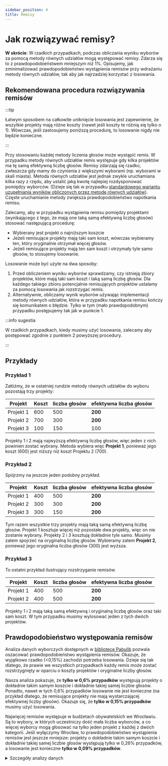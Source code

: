 ```yaml
---
sidebar_position: 4
title: Remisy
---
```



# Jak rozwiązywać remisy?

<div class="summary">
<b>W skrócie</b>:
W rzadkich przypadkach, podczas obliczania wyniku wyborów za pomocą metody równych udziałów mogą występować remisy.
Zdarza się to z prawdopodobieństwem mniejszym niż 1%.
Opisujemy, jak zminimalizować prawdopodobieństwo wystąpienia remisów przy wdrażaniu metody równych udziałów, tak aby jak najrzadziej korzystać z losowania.
</div>

## Rekomendowana procedura rozwiązywania remisów

:::tip

Łatwym sposobem na całkowite uniknięcie losowania jest zapewnienie, że wszytkie projekty mają różne koszty (nawet jeśli koszty te różnią się tylko o <Currency>1</Currency>). 
Wówczas, jeśli zastosujemy poniższą procedurę, to losowanie nigdy nie będzie konieczne.

:::

Przy stosowaniu każdej metody liczenia głosów może wystąpić remis. W przypadku metody równych udziałów remis występuje gdy kilka projektów ma tę samą efektywną liczbę głosów.
Remisy zdarzają się rzadko, zwłaszcza gdy mamy do czynienia z większymi wyborami (np. wyborami w skali miasta).
Metoda równych udziałów jest jednak zwykle uruchamiana kilka razy z rzędu, aby ustalić jaką kwotę najlepiej rozdysponować pomiędzy wyborców. 
(Dzieje się tak w przypadku [standardowego wariantu uzupełniania wyników obliczonych przez metodę równych udziałów](implementation/completion)).
Częste uruchamianie metody zwiększa prawdopodobieństwo napotkania remisu.

Zalecamy, aby w przypadku wystąpienia remisu pomiędzy projektami (wynikającego z tego, że mają one taką samą efektywną liczbę głosów) stosować następującą procedurę:
* Wybierany jest projekt o najniższym koszcie
* Jeżeli remisujące projekty mają taki sam koszt, wówczas wybieramy ten, który oryginalnie otrzymał więcej głosów.
* Jeżeli remisujące projekty mają ten sam koszt i otrzymały tyle samo głosów, to stosujemy losowanie.

Losowanie może być użyte na dwa sposoby:
1. Przed obliczeniem wyniku wyborów sprawdzamy, czy istnieją zbiory projektów, które mają taki sam koszt i taką samą liczbę głosów. 
Dla każdego takiego zbioru potencjalnie remisujących projektów ustalamy za pomocą losowania jak rozstrzygać remis.
2. Alternatywnie, obliczamy wynik wyborów używając implementacji metody równych udziałów, która w przypadku napotkania remisu kończy się komunikatem o błędzie. Tylko w tym (mało prawdopodobnym) przypadku postępujemy tak jak w punkcie 1.

:::info sugestia

W rzadkich przypadkach, kiedy musimy użyć losowania, zalecamy aby postępować zgodnie z punktem 2 powyższej procedury.

:::

## Przykłady

### Przykład 1
Załóżmy, że w ostatniej rundzie metody równych udziałów do wyboru pozostają trzy projekty:

| Projekt | Koszt | liczba głosów | efektywna liczba głosów |
| --- | --- | --- | --- |
| Projekt 1 | <Currency>600</Currency> | 500 | **200** |
| Projekt 2 | <Currency>700</Currency> | 300 | **200** |
| Projekt 3 | <Currency>100</Currency> | 150 | 100 |

Projekty 1 i 2 mają najwyższą efektywną liczbę głosów, więc jeden z nich powinien zostać wybrany. 
Metoda wybiera więc **Projekt 1**, ponieważ jego koszt (<Currency>600</Currency>) jest niższy niż koszt Projektu 2 (<Currency>700</Currency>).

### Przykład 2

Spójrzmy na jeszcze jeden podobny przykład.

| Projekt | Koszt | liczba głosów | efektywna liczba głosów|
| --- | --- | --- | --- |
| Projekt 1 | <Currency>400</Currency> | 500 | **200** |
| Projekt 2 | <Currency>300</Currency> | 300 | **200** |
| Projekt 3 | <Currency>300</Currency> | 150 | **200** |

Tym razem wszystkie trzy projekty mają taką samą efektywną liczbę głosów.
Projekt 1 kosztuje więcej niż pozostałe dwa projekty, więc on nie zostanie wybrany.
Projekty 2 i 3 kosztują dokładnie tyle samo. Musimy zatem spojrzeć na oryginalną liczbę głosów.
Wybieramy zatem  **Projekt 2**, ponieważ jego oryginalna liczba głosów (300) jest wyższa.

### Przykład 3

To ostatni przykład ilustrujący rozstrzyganie remisów.

| Projekt | Koszt | liczba głosów | efektywna liczba głosów |
| --- | --- | --- | --- |
| Projekt 1 | <Currency>400</Currency> | 500 | **200** |
| Projekt 2 | <Currency>400</Currency> | 500 | **200** |

Projekty 1 i 2 mają taką samą  efektywną i oryginalną liczbę głosów oraz taki sam koszt.
W tym przypadku musimy wylosować jeden z tych dwóch projektów.

## Prawdopodobieństwo występowania remisów

Analiza danych wyborczych dostępnych w [bibliotece Pabulib](http://pabulib.org/) pozwala oszacować prawdopodobieństwo wystąpienia remisów.
Okazuje, że wyjątkowo rzadko (<0,15%) zachodzi potrzeba losowania.
Dzieje się tak dlatego, że prawie we wszystkich przypadkach każdy remis może zostać rozstrzygnięty w oparciu o koszty projektów i oryginalne liczby głosów.

Nasza analiza pokazuje, że **tylko w 0,6% przypadków** występują projekty o dokładnie takim samym koszcie i dokładnie takiej samej liczbie głosów.
Ponadto, nawet w tych 0,6% przypadków losowanie nie jest konieczne
(na przykład dlatego, że remisujące projekty nie mają wystarczającej efektywnej liczby głosów).
Okazuje się, że **tylko w 0,15% przypadków** musimy użyć losowania.

Najwięcej remisów występuje w budżetach obywatelskich we Wrocławiu.
Są to wybory, w których uczestniczy dość mała liczba wyborców, a co więcej wyborcy mogą głosować na tylko jeden projekt z każdej z dwóch kategorii.
Jeśli wyłączymy Wrocław, to prawdopodobieństwo wystąpienia remisów jest jeszcze mniejsze:
projekty o dokładnie takim samym koszcie i dokładnie takiej samej liczbie głosów występują tylko w 0,26% przypadków, 
a losowanie jest konieczne **tylko w 0,09% przypadków**.

<details>
<summary>Szczegóły analizy danych</summary>

Analizę przeprowadziliśmy w styczniu 2023 roku z wykorzystaniem danych wyborczych z biblioteki Pabulib dla miast, które stosują głosowanie przez aprobaty. Przeanalizowaliśmy łącznie 480 wyborów przeprowadzonych w następujących miastach: Gdańsk, Warszawa, Wrocław i Zabrze. 
Jeśli nie liczyć Wrocławia, mamy 383 instancje wyborcze. 

Aby uzyskać bardziej precyzyjne oszacowanie prawdopodobieństwa wystąpienia remisu, dla każdej instancji wyborczej przeprowadziliśmy symulację 100 razy.
W każdej iteracji wybieraliśmy od 30% do 80% wyborców (czyli w losowy sposób zmniejszamy wybory), a następnie sprawdzaliśmy, czy istnieje para projektów o takim samym koszcie i takiej samej liczbie głosów.
Jeśli takie projekty istniały, sprawdzaliśmy, czy metoda równych udziałów (wykorzystująca standardową metodę [uzupełniania](implementation/completion)) napotka remis.

Jeśli spojrzymy tylko na oryginalne wybory (bez losowego zmniejszania),
to para projektów o takim samym koszcie i takiej samej liczbie głosów występuje w 1,25% przypadków. Losowanie jest konieczne w 0,21% przypadków. Wyłączając wybory we Wrocławiu, liczby te wynoszą odpowiednio 0,5% i 0,0%.

Kod źródłowy programów użytych do tej analizy [jest ogólnodostępny na GitHub](https://gist.github.com/DominikPeters/2208ca4c7c1464bc1d3956829195f20a).
</details>
